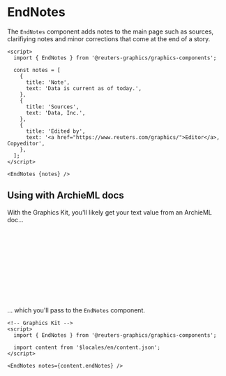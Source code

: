 

<Meta of={EndNotesStories} />

# EndNotes

The `EndNotes` component adds notes to the main page such as sources, clarifiying notes and minor corrections that come at the end of a story.

```svelte
<script>
  import { EndNotes } from '@reuters-graphics/graphics-components';

  const notes = [
    {
      title: 'Note',
      text: 'Data is current as of today.',
    },
    {
      title: 'Sources',
      text: 'Data, Inc.',
    },
    {
      title: 'Edited by',
      text: '<a href="https://www.reuters.com/graphics/">Editor</a>, Copyeditor',
    },
  ];
</script>

<EndNotes {notes} />
```

<Canvas of={EndNotesStories.Demo} />

## Using with ArchieML docs

With the Graphics Kit, you'll likely get your text value from an ArchieML doc...

```yaml
# ArchieML doc
[endNotes]
title: Note
text: Data is current as of today

title: Sources
text: Data, Inc.

title: Edited by
text: Editor, Copyeditor
[]
```

... which you'll pass to the `EndNotes` component.

```svelte
<!-- Graphics Kit -->
<script>
  import { EndNotes } from '@reuters-graphics/graphics-components';

  import content from '$locales/en/content.json';
</script>

<EndNotes notes={content.endNotes} />
```
